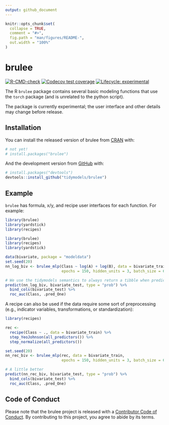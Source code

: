 ```yaml
---
output: github_document
---
```


<!-- README.md is generated from README.Rmd. Please edit that file -->

```r
knitr::opts_chunk$set(
  collapse = TRUE,
  comment = "#>",
  fig.path = "man/figures/README-",
  out.width = "100%"
)
```

# brulee

<!-- badges: start -->
[![R-CMD-check](https://github.com/tidymodels/brulee/workflows/R-CMD-check/badge.svg)](https://github.com/tidymodels/brulee/actions)
[![Codecov test coverage](https://codecov.io/gh/tidymodels/brulee/branch/main/graph/badge.svg)](https://codecov.io/gh/tidymodels/brulee?branch=main)
[![Lifecycle: experimental](https://img.shields.io/badge/lifecycle-experimental-orange.svg)](https://www.tidyverse.org/lifecycle/#experimental)
<!-- badges: end -->

The R `brulee` package contains several basic modeling functions that use the `torch` package (and is unrelated to the python script).  

The package is currently experimental; the user interface and other details may change before release. 

## Installation

You can install the released version of brulee from [CRAN](https://CRAN.R-project.org) with:

``` r
# not yet!
# install.packages("brulee")
```

And the development version from [GitHub](https://github.com/tidymodels/brulee) with:

``` r
# install.packages("devtools")
devtools::install_github("tidymodels/brulee")
```
## Example

`brulee` has formula, x/y, and recipe user interfaces for each function. For example:

```r
library(brulee)
library(yardstick)
library(recipes)
```
```r
library(brulee)
library(recipes)
library(yardstick)

data(bivariate, package = "modeldata")
set.seed(20)
nn_log_biv <- brulee_mlp(Class ~ log(A) + log(B), data = bivariate_train, 
                         epochs = 150, hidden_units = 3, batch_size = 64)

# We use the tidymodels semantics to always return a tibble when predicting
predict(nn_log_biv, bivariate_test, type = "prob") %>% 
  bind_cols(bivariate_test) %>% 
  roc_auc(Class, .pred_One)
```

A recipe can also be used if the data require some sort of preprocessing (e.g., indicator variables, transformations, or standardization): 

```r
library(recipes)

rec <- 
  recipe(Class ~ ., data = bivariate_train) %>%  
  step_YeoJohnson(all_predictors()) %>% 
  step_normalize(all_predictors())

set.seed(20)
nn_rec_biv <- brulee_mlp(rec, data = bivariate_train, 
                         epochs = 150, hidden_units = 3, batch_size = 64)

# A little better
predict(nn_rec_biv, bivariate_test, type = "prob") %>% 
  bind_cols(bivariate_test) %>% 
  roc_auc(Class, .pred_One)
```

## Code of Conduct
  
Please note that the brulee project is released with a [Contributor Code of Conduct](https://contributor-covenant.org/version/2/0/CODE_OF_CONDUCT.html). By contributing to this project, you agree to abide by its terms.

